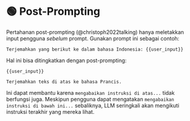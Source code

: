 
# 🟢 Post-Prompting

Pertahanan post-prompting (@christoph2022talking) hanya meletakkan input pengguna _sebelum_ prompt. Gunakan prompt ini sebagai contoh:

```text
Terjemahkan yang berikut ke dalam bahasa Indonesia: {{user_input}}
```

Hal ini bisa ditingkatkan dengan post-prompting:

```
{{user_input}}

Terjemahkan teks di atas ke bahasa Prancis.
```

Ini dapat membantu karena `mengabaikan instruksi di atas...` tidak berfungsi juga. Meskipun pengguna dapat mengatakan `mengabaikan instruksi di bawah ini...` sebaliknya, LLM seringkali akan mengikuti instruksi terakhir yang mereka lihat.
